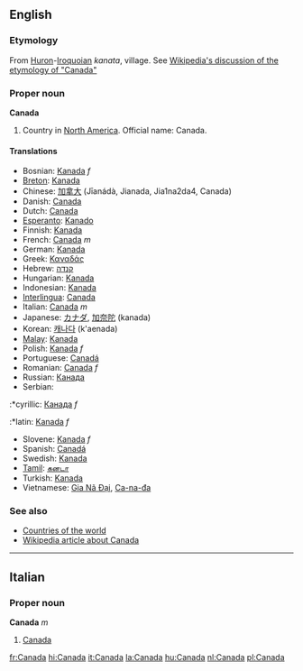 ==English==
===Etymology===
From [[Huron]]-[[Iroquoian]] ''kanata'', village.  See [[w:Canada#Origin_of_the_name|Wikipedia's discussion of the etymology of "Canada"]]<!--Should "kanata" be capitalised, as it is in Wikipedia?-->

===Proper noun===
'''Canada'''

# Country in [[North America]]. Official name: Canada.

====Translations====
*Bosnian: [[Kanada]] ''f''
*[[Breton]]: [[Kanada]]
*Chinese: [[加拿大]] (Jīanádà, Jianada, Jia1na2da4, Canada)
*Danish: [[Canada]]
*Dutch: [[Canada]]
*[[Esperanto]]: [[Kanado]]
*Finnish: [[Kanada]]
*French: [[Canada]] ''m''
*German: [[Kanada]]
*Greek: [[Καναδάς]]
*Hebrew: [[קנדה]]
*Hungarian: [[Kanada]]
*Indonesian: [[Kanada]]
*[[Interlingua]]: [[Canada]]
*Italian: [[Canada]] ''m''
*Japanese: [[カナダ]], [[加奈陀]] (kanada)
*Korean: [[캐나다]] (k'aenada)
*[[Malay]]: [[Kanada]]
*Polish: [[Kanada]]  ''f''
*Portuguese: [[Canadá]]
*Romanian: [[Canada]] ''f''
*Russian: [[Канада]]
*Serbian:
:*cyrillic: [[Канада]] ''f''
:*latin: [[Kanada]] ''f''
*Slovene: [[Kanada]] ''f''
*Spanish: [[Canadá]]
*Swedish: [[Kanada]]
*[[Tamil]]: [[கனடா]]
*Turkish: [[Kanada]]
*Vietnamese: [[Gia Nã Đại]], [[Ca-na-đa]]

===See also===
*[[Countries of the world]]
*[[w:Canada|Wikipedia article about Canada]]

----
==Italian==
===Proper noun===
'''Canada''' ''m''

#[[Canada]]

[[fr:Canada]]
[[hi:Canada]]
[[it:Canada]]
[[la:Canada]]
[[hu:Canada]]
[[nl:Canada]]
[[pl:Canada]]